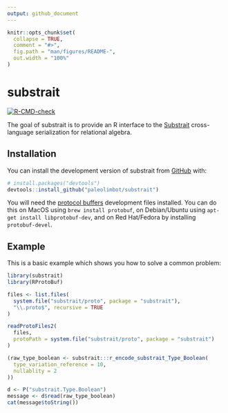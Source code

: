 ```yaml
---
output: github_document
---
```


<!-- README.md is generated from README.Rmd. Please edit that file -->

```r
knitr::opts_chunk$set(
  collapse = TRUE,
  comment = "#>",
  fig.path = "man/figures/README-",
  out.width = "100%"
)
```

# substrait

<!-- badges: start -->
[![R-CMD-check](https://github.com/paleolimbot/substrait/workflows/R-CMD-check/badge.svg)](https://github.com/paleolimbot/substrait/actions)
<!-- badges: end -->

The goal of substrait is to provide an R interface to the [Substrait](https://substrait.io) cross-language serialization for relational algebra.

## Installation

You can install the development version of substrait from [GitHub](https://github.com/) with:

``` r
# install.packages("devtools")
devtools::install_github("paleolimbot/substrait")
```

You will need the [protocol buffers](https://developers.google.com/protocol-buffers) development files installed. You can do this on MacOS using `brew install protobuf`, on Debian/Ubuntu using `apt-get install libprotobuf-dev`, and on Red Hat/Fedora by installing `protobuf-devel`.

## Example

This is a basic example which shows you how to solve a common problem:

```r
library(substrait)
library(RProtoBuf)

files <- list.files(
  system.file("substrait/proto", package = "substrait"),
  "\\.proto$", recursive = TRUE
)

readProtoFiles2(
  files,
  protoPath = system.file("substrait/proto", package = "substrait")
)

(raw_type_boolean <- substrait:::r_encode_substrait_Type_Boolean(
  type_variation_reference = 10,
  nullablity = 2
))

d <- P("substrait.Type.Boolean")
message <- d$read(raw_type_boolean)
cat(message$toString())
```
